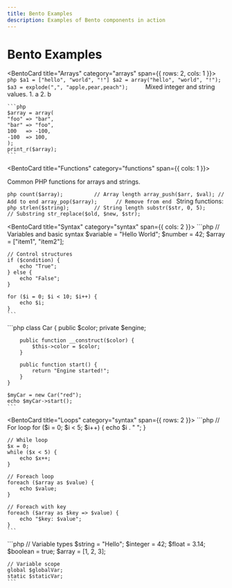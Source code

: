 ```yaml
---
title: Bento Examples
description: Examples of Bento components in action
---
```



# Bento Examples

<BentoGrid columns={2} gap="1">

  <BentoCard title="Arrays" category="arrays" span={{ rows: 2, cols: 1 }}>
    ```php
    $a1 = ["hello", "world", "!"]
    $a2 = array("hello", "world", "!");
    $a3 = explode(",", "apple,pear,peach");    
    ```
    Mixed integer and string values.
    1. a
    2. b
    
    ```php
    $array = array(
    "foo" => "bar",
    "bar" => "foo",
    100   => -100,
    -100  => 100,
    );
    print_r($array);
    ```
  </BentoCard>

  <BentoCard title="Functions" category="functions" span={{ cols: 1 }}>
    <p>Common PHP functions for arrays and strings.</p>
     ```php
    count($array);          // Array length
    array_push($arr, $val); // Add to end
    array_pop($array);      // Remove from end
    ```
    String functions:
    ```php
    strlen($string);        // String length
    substr($str, 0, 5);     // Substring
    str_replace($old, $new, $str);
    ```
    
  </BentoCard>

  <BentoCard title="Syntax" category="syntax" span={{ cols: 2 }}>
    ```php
    // Variables and basic syntax
    $variable = "Hello World";
    $number = 42;
    $array = ["item1", "item2"];
    
    // Control structures
    if ($condition) {
        echo "True";
    } else {
        echo "False";
    }
    
    for ($i = 0; $i < 10; $i++) {
        echo $i;
    }
    ```
  </BentoCard>

  <BentoCard title="Classes" category="classes">
    ```php
    class Car {
        public $color;
        private $engine;
        
        public function __construct($color) {
            $this->color = $color;
        }
        
        public function start() {
            return "Engine started!";
        }
    }
    
    $myCar = new Car("red");
    echo $myCar->start();
    ```
  </BentoCard>

  <BentoCard title="Loops" category="syntax" span={{ rows: 2 }}>
    ```php
    // For loop
    for ($i = 0; $i < 5; $i++) {
        echo $i . " ";
    }
    
    // While loop
    $x = 0;
    while ($x < 5) {
        echo $x++;
    }
    
    // Foreach loop
    foreach ($array as $value) {
        echo $value;
    }
    
    // Foreach with key
    foreach ($array as $key => $value) {
        echo "$key: $value";
    }
    ```
  </BentoCard>

  <BentoCard title="Variables" category="syntax">
    ```php
    // Variable types
    $string = "Hello";
    $integer = 42;
    $float = 3.14;
    $boolean = true;
    $array = [1, 2, 3];
    
    // Variable scope
    global $globalVar;
    static $staticVar;
    ```
  </BentoCard>
</BentoGrid>




